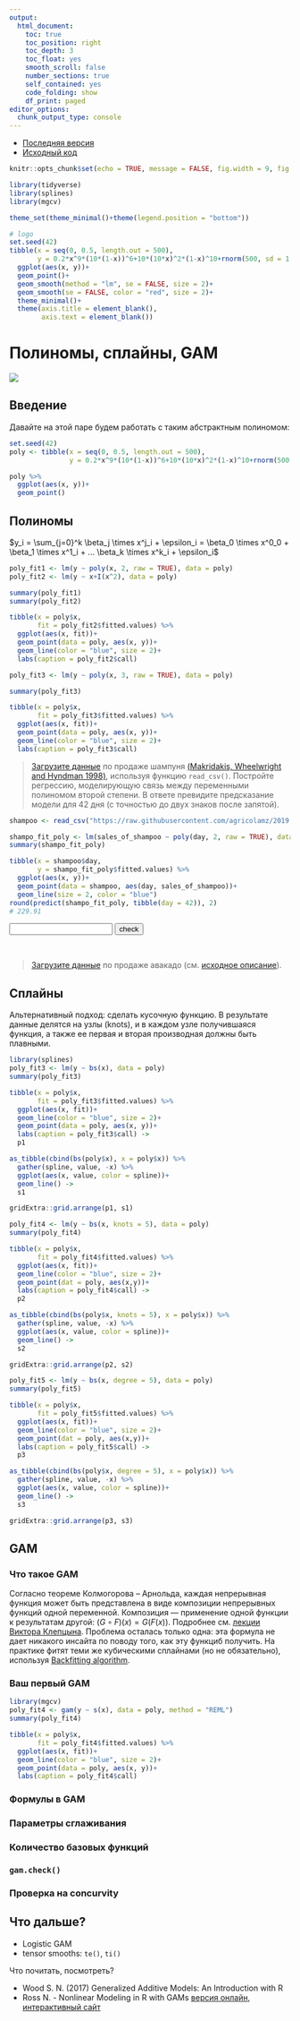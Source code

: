 ```yaml
---
output: 
  html_document:
    toc: true
    toc_position: right
    toc_depth: 3
    toc_float: yes
    smooth_scroll: false
    number_sections: true
    self_contained: yes
    code_folding: show
    df_print: paged
editor_options: 
  chunk_output_type: console
---
```


* [Последняя версия](https://agricolamz.github.io/2019.07.31_ANDAN_GAM/index.html)
* [Исходный код](https://github.com/agricolamz/2019.07.31_ANDAN_GAM)

```r
knitr::opts_chunk$set(echo = TRUE, message = FALSE, fig.width = 9, fig.height = 5)
```

```r
library(tidyverse)
library(splines)
library(mgcv)

theme_set(theme_minimal()+theme(legend.position = "bottom"))
```

```r
# logo
set.seed(42)
tibble(x = seq(0, 0.5, length.out = 500),
       y = 0.2*x^9*(10*(1-x))^6+10*(10*x)^2*(1-x)^10+rnorm(500, sd = 1.5)) %>% 
  ggplot(aes(x, y))+
  geom_point()+
  geom_smooth(method = "lm", se = FALSE, size = 2)+
  geom_smooth(se = FALSE, color = "red", size = 2)+
  theme_minimal()+
  theme(axis.title = element_blank(),
        axis.text = element_blank())
```

# Полиномы, сплайны, GAM

[![](image/01_tweet.png)](https://twitter.com/ucfagls/status/842444686513991680)

## Введение

Давайте на этой паре будем работать с таким абстрактным полиномом:
```r
set.seed(42)
poly <- tibble(x = seq(0, 0.5, length.out = 500),
               y = 0.2*x^9*(10*(1-x))^6+10*(10*x)^2*(1-x)^10+rnorm(500, sd = 1.5))

poly %>% 
  ggplot(aes(x, y))+
  geom_point()
```


## Полиномы

$y_i = \sum_{j=0}^k \beta_j \times x^j_i + \epsilon_i = \beta_0 \times x^0_0 + \beta_1 \times x^1_i + ... \beta_k \times x^k_i + \epsilon_i$

```r
poly_fit1 <- lm(y ~ poly(x, 2, raw = TRUE), data = poly)
poly_fit2 <- lm(y ~ x+I(x^2), data = poly)

summary(poly_fit1)
summary(poly_fit2)

tibble(x = poly$x,
       fit = poly_fit2$fitted.values) %>% 
  ggplot(aes(x, fit))+
  geom_point(data = poly, aes(x, y))+
  geom_line(color = "blue", size = 2)+
  labs(caption = poly_fit2$call)

poly_fit3 <- lm(y ~ poly(x, 3, raw = TRUE), data = poly)

summary(poly_fit3)

tibble(x = poly$x,
       fit = poly_fit3$fitted.values) %>% 
  ggplot(aes(x, fit))+
  geom_point(data = poly, aes(x, y))+
  geom_line(color = "blue", size = 2)+
  labs(caption = poly_fit3$call)
```

> [Загрузите данные](https://raw.githubusercontent.com/agricolamz/2019.08.01_ANDAN_GAM/master/data/sales-of-shampoo-over-a-three-ye.csv) по продаже шампуня [(Makridakis, Wheelwright and Hyndman 1998)](https://www.kaggle.com/djokester/sales-of-shampoo-over-a-three-year-period), используя функцию `read_csv()`. Постройте регрессию, моделирующую связь между переменными полиномом второй степени. В ответе превидите предсказание модели для 42 дня (с точностью до двух знаков после запятой).

```r
shampoo <- read_csv("https://raw.githubusercontent.com/agricolamz/2019.08.01_ANDAN_GAM/master/data/sales-of-shampoo-over-a-three-ye.csv")

shampo_fit_poly <- lm(sales_of_shampoo ~ poly(day, 2, raw = TRUE), data = shampoo)
summary(shampo_fit_poly)

tibble(x = shampoo$day,
       y = shampo_fit_poly$fitted.values) %>% 
  ggplot(aes(x, y))+
  geom_point(data = shampoo, aes(day, sales_of_shampoo))+
  geom_line(size = 2, color = "blue")
round(predict(shampo_fit_poly, tibble(day = 42)), 2)
# 229.91
```

<form name="FormOne" onsubmit="return validateFormOne()" method="post">
<input type="text" name="answerOne">
<input type="submit" value="check">
</form><br>


> [Загрузите данные](https://raw.githubusercontent.com/agricolamz/2019.08.01_ANDAN_GAM/master/data/avocado.csv) по продаже авакадо (см. [исходное описание](https://www.kaggle.com/neuromusic/avocado-prices)).

## Сплайны

Альтернативный подход: сделать кусочную функцию. В результате данные делятся на узлы (knots), и в каждом узле получившаяся функция, а также ее первая и вторая производная должны быть плавными.

```r
library(splines)
poly_fit3 <- lm(y ~ bs(x), data = poly)
summary(poly_fit3)

tibble(x = poly$x,
       fit = poly_fit3$fitted.values) %>% 
  ggplot(aes(x, fit))+
  geom_line(color = "blue", size = 2)+
  geom_point(data = poly, aes(x, y))+
  labs(caption = poly_fit3$call) ->
  p1

as_tibble(cbind(bs(poly$x), x = poly$x)) %>% 
  gather(spline, value, -x) %>% 
  ggplot(aes(x, value, color = spline))+
  geom_line() ->
  s1

gridExtra::grid.arrange(p1, s1)

poly_fit4 <- lm(y ~ bs(x, knots = 5), data = poly)
summary(poly_fit4)

tibble(x = poly$x,
       fit = poly_fit4$fitted.values) %>% 
  ggplot(aes(x, fit))+
  geom_line(color = "blue", size = 2)+
  geom_point(dat = poly, aes(x,y))+
  labs(caption = poly_fit4$call) ->
  p2

as_tibble(cbind(bs(poly$x, knots = 5), x = poly$x)) %>% 
  gather(spline, value, -x) %>% 
  ggplot(aes(x, value, color = spline))+
  geom_line() ->
  s2

gridExtra::grid.arrange(p2, s2)

poly_fit5 <- lm(y ~ bs(x, degree = 5), data = poly)
summary(poly_fit5)

tibble(x = poly$x,
       fit = poly_fit5$fitted.values) %>% 
  ggplot(aes(x, fit))+
  geom_line(color = "blue", size = 2)+
  geom_point(dat = poly, aes(x,y))+
  labs(caption = poly_fit5$call) ->
  p3

as_tibble(cbind(bs(poly$x, degree = 5), x = poly$x)) %>% 
  gather(spline, value, -x) %>% 
  ggplot(aes(x, value, color = spline))+
  geom_line() ->
  s3

gridExtra::grid.arrange(p3, s3)
```


## GAM

### Что такое GAM

Согласно теореме Колмогорова -- Арнольда, каждая непрерывная функция может быть представлена в виде композиции непрерывных функций одной переменной. Композиция --- применение одной функции к результатам другой: $(G\circ F)(x) = G(F(x))$. Подробнее см. [лекции Виктора Клепцына](https://forany.xyz/a-453). Проблема осталась только одна: эта формула не дает никакого инсайта по поводу того, как эту функциб получить. На практике фитят теми же кубическими сплайнами (но не обязательно), используя [Backfitting algorithm](https://en.wikipedia.org/wiki/Backfitting_algorithm).


### Ваш первый GAM

```r
library(mgcv)
poly_fit4 <- gam(y ~ s(x), data = poly, method = "REML")
summary(poly_fit4)

tibble(x = poly$x,
       fit = poly_fit4$fitted.values) %>% 
  ggplot(aes(x, fit))+
  geom_line(color = "blue", size = 2)+
  geom_point(data = poly, aes(x, y))+
  labs(caption = poly_fit4$call)
```

### Формулы в GAM

### Параметры сглаживания

### Количество базовых функций

### `gam.check()`

### Проверка на concurvity

## Что дальше?

* Logistic GAM
* tensor smooths: `te()`, `ti()`

Что почитать, посмотреть?

* Wood S. N. (2017) Generalized Additive Models: An Introduction with R
* Ross N. - Nonlinear Modeling in R with GAMs [версия онлайн](https://www.datacamp.com/courses/nonlinear-modeling-in-r-with-gams), [интерактивный сайт](https://noamross.github.io/gams-in-r-course/)

<script>
function validateFormOne() {
    var x = document.forms["FormOne"]["answerOne"].value;
    if (x != "229.91") {
        alert("У меня другой ответ...");
        return false;
    } else {
        alert("Да, все правильно");
        return false;
    }
}
</script>